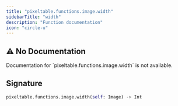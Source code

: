```yaml
---
title: "pixeltable.functions.image.width"
sidebarTitle: "width"
description: "Function documentation"
icon: "circle-u"
---
```

## ⚠️ No Documentation

<Warning>
Documentation for `pixeltable.functions.image.width` is not available.
</Warning>

## Signature

```python
pixeltable.functions.image.width(self: Image) -> Int
```

